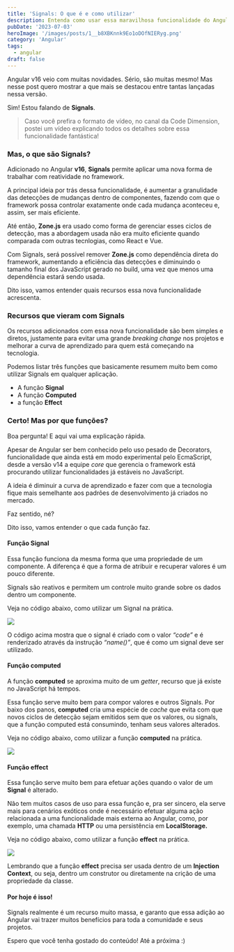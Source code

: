 ```yaml
---
title: 'Signals: O que é e como utilizar'
description: Entenda como usar essa maravilhosa funcionalidade do Angular 16
pubDate: '2023-07-03'
heroImage: '/images/posts/1__b8XBKnnk9Eo1oDOfNIERyg.png'
category: 'Angular'
tags:
  - angular
draft: false
---
```


Angular v16 veio com muitas novidades. Sério, são muitas mesmo! Mas nesse post quero mostrar a que mais se destacou entre tantas lançadas nessa versão.

Sim! Estou falando de **Signals**.

> Caso você prefira o formato de vídeo, no canal da Code Dimension, postei um vídeo explicando todos os detalhes sobre essa funcionalidade fantástica!

### Mas, o que são Signals?

Adicionado no Angular **v16**, **Signals** permite aplicar uma nova forma de trabalhar com reatividade no framework.

A principal ideia por trás dessa funcionalidade, é aumentar a granulidade das detecções de mudanças dentro de componentes, fazendo com que o framework possa controlar exatamente onde cada mudança aconteceu e, assim, ser mais eficiente.

Até então, **Zone.js** era usado como forma de gerenciar esses ciclos de detecção, mas a abordagem usada não era muito eficiente quando comparada com outras tecnlogias, como React e Vue.

Com Signals, será possível remover **Zone.js** como dependência direta do framework, aumentando a eficiência das detecções e diminuindo o tamanho final dos JavaScript gerado no build, uma vez que menos uma dependência estará sendo usada.

Dito isso, vamos entender quais recursos essa nova funcionalidade acrescenta.

### Recursos que vieram com Signals

Os recursos adicionados com essa nova funcionalidade são bem simples e diretos, justamente para evitar uma grande _breaking change_ nos projetos e melhorar a curva de aprendizado para quem está começando na tecnologia.

Podemos listar três funções que basicamente resumem muito bem como utilizar Signals em qualquer aplicação.

- A função **Signal**
- A função **Computed**
- a função **Effect**

### Certo! Mas por que funções?

Boa pergunta! E aqui vai uma explicação rápida.

Apesar de Angular ser bem conhecido pelo uso pesado de Decorators, funcionalidade que ainda está em modo experimental pelo EcmaScript, desde a versão v14 a equipe _core_ que gerencia o framework está procurando utilizar funcionalidades já estáveis no JavaScript.

A ideia é diminuir a curva de aprendizado e fazer com que a tecnologia fique mais semelhante aos padrões de desenvolvimento já criados no mercado.

Faz sentido, né?

Dito isso, vamos entender o que cada função faz.

#### Função Signal

Essa função funciona da mesma forma que uma propriedade de um componente. A diferença é que a forma de atribuir e recuperar valores é um pouco diferente.

Signals são reativos e permitem um controle muito grande sobre os dados dentro um componente.

Veja no código abaixo, como utilizar um Signal na prática.

![](public/images/posts/1__cXwRNcYRrXweZxC6Psz3xA.png)

O código acima mostra que o signal é criado com o valor _“code”_ e é renderizado através da instrução _“name()”_, que é como um signal deve ser utilizado.

#### Função computed

A função **computed** se aproxima muito de um _getter_, recurso que já existe no JavaScript há tempos.

Essa função serve muito bem para compor valores e outros Signals. Por baixo dos panos, **computed** cria uma espécie de _cache_ que evita com que novos ciclos de detecção sejam emitidos sem que os valores, ou signals, que a função computed está consumindo, tenham seus valores alterados.

Veja no código abaixo, como utilizar a função **computed** na prática.

![](public/images/posts/1__9IHvJwMBSCDjHuXVw8nLUw.png)

#### Função effect

Essa função serve muito bem para efetuar ações quando o valor de um **Signal** é alterado.

Não tem muitos casos de uso para essa função e, pra ser sincero, ela serve mais para cenários exóticos onde é necessário efetuar alguma ação relacionada a uma funcionalidade mais externa ao Angular, como, por exemplo, uma chamada **HTTP** ou uma persistência em **LocalStorage.**

Veja no código abaixo, como utilizar a função **effect** na prática.

![](public/images/posts/1__JHBj05wTTedTZxI9sM6O8w.png)

Lembrando que a função **effect** precisa ser usada dentro de um **Injection Context**, ou seja, dentro um construtor ou diretamente na crição de uma propriedade da classe.

#### Por hoje é isso!

Signals realmente é um recurso muito massa, e garanto que essa adição ao Angular vai trazer muitos benefícios para toda a comunidade e seus projetos.

Espero que você tenha gostado do conteúdo! Até a próxima :)

